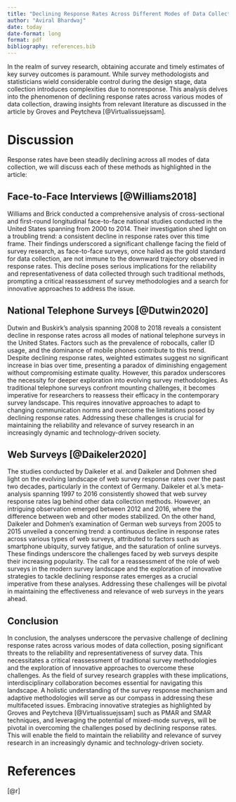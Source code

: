 ```yaml
---
title: "Declining Response Rates Across Different Modes of Data Collection"
author: "Aviral Bhardwaj"
date: today
date-format: long
format: pdf
bibliography: references.bib
---
```


In the realm of survey research, obtaining accurate and timely estimates of key survey outcomes is paramount. While survey methodologists and statisticians wield considerable control during the design stage, data collection introduces complexities due to nonresponse. This analysis delves into the phenomenon of declining response rates across various modes of data collection, drawing insights from relevant literature as discussed in the article by Groves and Peytcheva [@Virtualissuejssam].

# Discussion
Response rates have been steadily declining across all modes of data collection, we will discuss each of these methods as highlighted in the article:

## Face-to-Face Interviews [@Williams2018]
Williams and Brick conducted a comprehensive analysis of cross-sectional and first-round longitudinal face-to-face national studies conducted in the United States spanning from 2000 to 2014. Their investigation shed light on a troubling trend: a consistent decline in response rates over this time frame. Their findings underscored a significant challenge facing the field of survey research, as face-to-face surveys, once hailed as the gold standard for data collection, are not immune to the downward trajectory observed in response rates. This decline poses serious implications for the reliability and representativeness of data collected through such traditional methods, prompting a critical reassessment of survey methodologies and a search for innovative approaches to address the issue.

## National Telephone Surveys [@Dutwin2020]
Dutwin and Buskirk's analysis spanning 2008 to 2018 reveals a consistent decline in response rates across all modes of national telephone surveys in the United States. Factors such as the prevalence of robocalls, caller ID usage, and the dominance of mobile phones contribute to this trend. Despite declining response rates, weighted estimates suggest no significant increase in bias over time, presenting a paradox of diminishing engagement without compromising estimate quality. However, this paradox underscores the necessity for deeper exploration into evolving survey methodologies. As traditional telephone surveys confront mounting challenges, it becomes imperative for researchers to reassess their efficacy in the contemporary survey landscape. This requires innovative approaches to adapt to changing communication norms and overcome the limitations posed by declining response rates. Addressing these challenges is crucial for maintaining the reliability and relevance of survey research in an increasingly dynamic and technology-driven society.

## Web Surveys [@Daikeler2020]
The studies conducted by Daikeler et al. and Daikeler and Dohmen shed light on the evolving landscape of web survey response rates over the past two decades, particularly in the context of Germany. Daikeler et al.'s meta-analysis spanning 1997 to 2016 consistently showed that web survey response rates lag behind other data collection methods. However, an intriguing observation emerged between 2012 and 2016, where the difference between web and other modes stabilized. On the other hand, Daikeler and Dohmen's examination of German web surveys from 2005 to 2015 unveiled a concerning trend: a continuous decline in response rates across various types of web surveys, attributed to factors such as smartphone ubiquity, survey fatigue, and the saturation of online surveys. These findings underscore the challenges faced by web surveys despite their increasing popularity. The call for a reassessment of the role of web surveys in the modern survey landscape and the exploration of innovative strategies to tackle declining response rates emerges as a crucial imperative from these analyses. Addressing these challenges will be pivotal in maintaining the effectiveness and relevance of web surveys in the years ahead.

## Conclusion

In conclusion, the analyses underscore the pervasive challenge of declining response rates across various modes of data collection, posing significant threats to the reliability and representativeness of survey data. This necessitates a critical reassessment of traditional survey methodologies and the exploration of innovative approaches to overcome these challenges. As the field of survey research grapples with these implications, interdisciplinary collaboration becomes essential for navigating this landscape. A holistic understanding of the survey response mechanism and adaptive methodologies will serve as our compass in addressing these multifaceted issues. Embracing innovative strategies as highlighted by Groves and Peytcheva [@Virtualissuejssam] such as PMAR and SMAR techniques, and leveraging the potential of mixed-mode surveys, will be pivotal in overcoming the challenges posed by declining response rates. This will enable the field to maintain the reliability and relevance of survey research in an increasingly dynamic and technology-driven society.

# References
[@r]